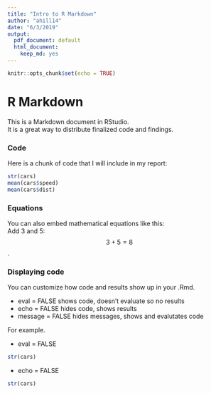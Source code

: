 ```yaml
---
title: "Intro to R Markdown"
author: "ahill14"
date: "6/3/2019"
output:
  pdf_document: default
  html_document:
    keep_md: yes
---
```


```r
knitr::opts_chunk$set(echo = TRUE)
```

# R Markdown
This is a Markdown document in RStudio.   
It is a great way to distribute finalized code and findings. 

### Code
Here is a chunk of code that I will include in my report: 
``` r
str(cars)
mean(cars$speed)
mean(cars$dist)
```
 
### Equations
You can also embed mathematical equations like this:  
Add 3 and 5: 
$$ 3 + 5 = 8 $$. 

### Displaying code
You can customize how code and results show up in your .Rmd.

* eval = FALSE shows code, doesn't evaluate so no results
* echo = FALSE hides code, shows results 
* message = FALSE hides messages, shows and evalutates code

For example. 

* eval = FALSE
``` r
str(cars)
```
* echo = FALSE 
``` r
str(cars)
```





